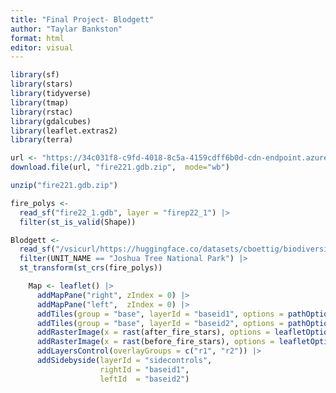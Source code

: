 ```yaml
---
title: "Final Project- Blodgett"
author: "Taylar Bankston"
format: html
editor: visual
---
```


```r
library(sf)
library(stars)
library(tidyverse)
library(tmap)
library(rstac)
library(gdalcubes)
library(leaflet.extras2)
library(terra)
```

```r
url <- "https://34c031f8-c9fd-4018-8c5a-4159cdff6b0d-cdn-endpoint.azureedge.net/-/media/calfire-website/what-we-do/fire-resource-assessment-program---frap/gis-data/april-2023/fire221gdb.zip?rev=9e3e1e5e61e242d5b2994d666d72a91a&hash=F424990CD64BB7C4CF01C6CE211C0A59"
download.file(url, "fire221.gdb.zip",  mode="wb")

unzip("fire221.gdb.zip")
```

```r
fire_polys <- 
  read_sf("fire22_1.gdb", layer = "firep22_1") |> 
  filter(st_is_valid(Shape))
```

```r
Blodgett <- 
  read_sf("/vsicurl/https://huggingface.co/datasets/cboettig/biodiversity/resolve/main/data/NPS.gdb") |> 
  filter(UNIT_NAME == "Joshua Tree National Park") |> 
  st_transform(st_crs(fire_polys))

```

```r
    Map <- leaflet() |> 
      addMapPane("right", zIndex = 0) |> 
      addMapPane("left",  zIndex = 0) |>
      addTiles(group = "base", layerId = "baseid1", options = pathOptions(pane = "right")) |> 
      addTiles(group = "base", layerId = "baseid2", options = pathOptions(pane = "left")) |> 
      addRasterImage(x = rast(after_fire_stars), options = leafletOptions(pane = "right"), group = "r1") |> 
      addRasterImage(x = rast(before_fire_stars), options = leafletOptions(pane = "left"), group = "r2") |> 
      addLayersControl(overlayGroups = c("r1", "r2")) |>  
      addSidebyside(layerId = "sidecontrols",
                    rightId = "baseid1",
                    leftId  = "baseid2")
    
```
